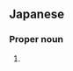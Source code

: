 ==Japanese==
{{ja-kanjitab|げん|た|yomi=o}}

===Proper noun===
{{ja-pos|proper|げんた}}

# {{given name|male|lang=ja|sort=けんた}}
